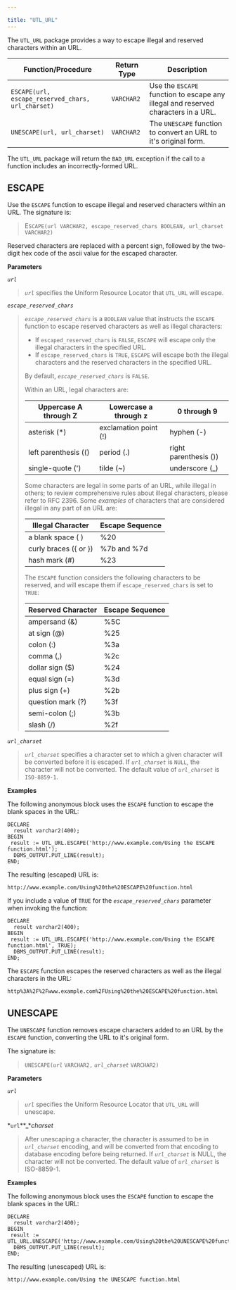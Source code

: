 ---

title: "UTL_URL"
---

<div id="utl_url" class="registered_link"></div>

The `UTL_URL` package provides a way to escape illegal and reserved characters within an URL.

| Function/Procedure                                | Return Type | Description                                                  |
| ------------------------------------------------- | ----------- | ------------------------------------------------------------ |
| `ESCAPE(url, escape_reserved_chars, url_charset)` | `VARCHAR2`  | Use the `ESCAPE` function to escape any illegal and reserved characters in a URL. |
| `UNESCAPE(url, url_charset)`                      | `VARCHAR2`  | The `UNESCAPE` function to convert an URL to it's original form. |

The `UTL_URL` package will return the `BAD_URL` exception if the call to a function includes an incorrectly-formed URL.

## ESCAPE

Use the `ESCAPE` function to escape illegal and reserved characters within an URL. The signature is:

> E`SCAPE(url VARCHAR2, escape_reserved_chars BOOLEAN, url_charset VARCHAR2)`

Reserved characters are replaced with a percent sign, followed by the two-digit hex code of the ascii value for the escaped character.

**Parameters**

*`url`*

> *`url`* specifies the Uniform Resource Locator that `UTL_URL` will escape.

*`escape_reserved_chars`*

> *`escape_reserved_chars`* is a `BOOLEAN` value that instructs the `ESCAPE` function to escape reserved characters as well as illegal characters:
>
> - If `escaped_reserved_chars` is `FALSE`, `ESCAPE` will escape only the illegal characters in the specified URL.
> - If `escape_reserved_chars` is `TRUE`, `ESCAPE` will escape both the illegal characters and the reserved characters in the specified URL.
>
> By default, *`escape_reserved_chars`* is `FALSE`.
>
> Within an URL, legal characters are:
>
> | Uppercase A through Z | Lowercase a through z | 0 through 9           |
> | --------------------- | --------------------- | --------------------- |
> | asterisk (*)          | exclamation point (!) | hyphen (-)            |
> | left parenthesis (()  | period (.)            | right parenthesis ()) |
> | single-quote (')      | tilde (~)             | underscore (_)        |
>
> Some characters are legal in some parts of an URL, while illegal in others; to review comprehensive rules about illegal characters, please refer to RFC 2396. Some *examples* of characters that are considered illegal in any part of an URL are:
>
> | Illegal Character     | Escape Sequence |
> | --------------------- | --------------- |
> | a blank space ( )     | %20             |
> | curly braces ({ or }) | %7b and %7d     |
> | hash mark (#)         | %23             |
>
> The `ESCAPE` function considers the following characters to be reserved, and will escape them if `escape_reserved_chars` is set to `TRUE`:
>
> | Reserved Character | Escape Sequence |
> | ------------------ | --------------- |
> | ampersand (&)      | %5C             |
> | at sign (@)        | %25             |
> | colon (:)          | %3a             |
> | comma (,)          | %2c             |
> | dollar sign ($)    | %24             |
> | equal sign (=)     | %3d             |
> | plus sign (+)      | %2b             |
> | question mark (?)  | %3f             |
> | semi-colon (;)     | %3b             |
> | slash (/)          | %2f             |

*`url_charset`*

> *`url_charset`* specifies a character set to which a given character will be converted before it is escaped. If *`url_charset`* is `NULL`, the character will not be converted. The default value of *`url_charset`* is `ISO-8859-1`.

**Examples**

The following anonymous block uses the `ESCAPE` function to escape the blank spaces in the URL:

```
DECLARE
  result varchar2(400);
BEGIN
 result := UTL_URL.ESCAPE('http://www.example.com/Using the ESCAPE function.html');
  DBMS_OUTPUT.PUT_LINE(result);
END;
```

The resulting (escaped) URL is:

```
http://www.example.com/Using%20the%20ESCAPE%20function.html
```

If you include a value of `TRUE` for the *`escape_reserved_chars`* parameter when invoking the function:

```
DECLARE
  result varchar2(400);
BEGIN
 result := UTL_URL.ESCAPE('http://www.example.com/Using the ESCAPE function.html', TRUE);
  DBMS_OUTPUT.PUT_LINE(result);
END;
```

The `ESCAPE` function escapes the reserved characters as well as the illegal characters in the URL:

```
http%3A%2F%2Fwww.example.com%2FUsing%20the%20ESCAPE%20function.html
```

## UNESCAPE

The `UNESCAPE` function removes escape characters added to an URL by the `ESCAPE` function, converting the URL to it's original form.

The signature is:

> `UNESCAPE(`*`url`* `VARCHAR2,` *`url_charset`* `VARCHAR2)`

**Parameters**

*`url`*

> *`url`* specifies the Uniform Resource Locator that `UTL_URL` will unescape.

*`url`**_**charset*

> After unescaping a character, the character is assumed to be in *`url_charset`* encoding, and will be converted from that encoding to database encoding before being returned. If *`url_charset`* is NULL, the character will not be converted. The default value of *`url_charset`* is ISO-8859-1.

**Examples**

The following anonymous block uses the `ESCAPE` function to escape the blank spaces in the URL:

```
DECLARE
  result varchar2(400);
BEGIN
 result := UTL_URL.UNESCAPE('http://www.example.com/Using%20the%20UNESCAPE%20function.html');
  DBMS_OUTPUT.PUT_LINE(result);
END;
```

The resulting (unescaped) URL is:

```
http://www.example.com/Using the UNESCAPE function.html
```

